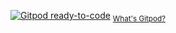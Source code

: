 [![Gitpod ready-to-code](https://img.shields.io/badge/Gitpod-ready--to--code-blue?logo=gitpod)](https://gitpod.io/#https://github.com/vegaprotocol/sample-api-scripts) <sub className="gitpod">[What's Gitpod?](/docs/testnet/howtos/getting-started/#introducing-gitpod-to-run-code-samples)</sub>